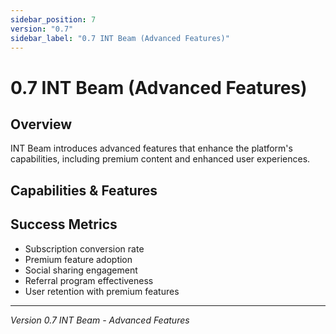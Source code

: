 ```yaml
---
sidebar_position: 7
version: "0.7"
sidebar_label: "0.7 INT Beam (Advanced Features)"
---
```



# 0.7 INT Beam (Advanced Features)

## Overview
INT Beam introduces advanced features that enhance the platform's capabilities, including premium content and enhanced user experiences.

## Capabilities & Features

<VersionFeatureList version="0.7" />

## Success Metrics
- Subscription conversion rate
- Premium feature adoption
- Social sharing engagement
- Referral program effectiveness
- User retention with premium features

---

*Version 0.7 INT Beam - Advanced Features*
